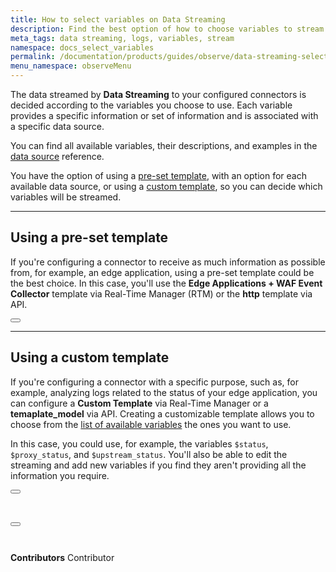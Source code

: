 ```yaml
---
title: How to select variables on Data Streaming
description: Find the best option of how to choose variables to stream your data.
meta_tags: data streaming, logs, variables, stream
namespace: docs_select_variables
permalink: /documentation/products/guides/observe/data-streaming-select-variables/
menu_namespace: observeMenu
---
```



The data streamed by **Data Streaming** to your configured connectors is decided according to the variables you choose to use. Each variable provides a specific information or set of information and is associated with a specific data source.

You can find all available variables, their descriptions, and examples in the [data source](/en/documentation/products/observe/data-streaming/#data-sources) reference.

You have the option of using a [pre-set template](using-a-pre-set-template), with an option for each available data source, or using a [custom template](using-a-custom-template), so you can decide which variables will be streamed.

---

## Using a pre-set template

If you're configuring a connector to receive as much information as possible from, for example, an edge application, using a pre-set template could be the best choice. In this case, you'll use the **Edge Applications + WAF Event Collector** template via Real-Time Manager (RTM) or the **http** template via API.

<Button href="/en/documentation/products/guides/use-data-streaming/" text="go to how to configure a streaming guide" variant="secondary"></Button>

---

## Using a custom template

If you're configuring a connector with a specific purpose, such as, for example, analyzing logs related to the status of your edge application, you can configure a **Custom Template** via Real-Time Manager or a **temaplate_model** via API. Creating a customizable template allows you to choose from the [list of available variables](/en/documentation/products/observe/data-streaming/#data-sources) the ones you want to use.

In this case, you could use, for example, the variables `$status`, `$proxy_status`, and `$upstream_status`. You'll also be able to edit the streaming and add new variables if you find they aren't providing all the information you require.

<Button href="/en/documentation/products/guides/data-streaming-custom-template/" text="go to custom template via rtm guide" variant="secondary"></Button> <br /><br />

<Button href="https://api.azion.com/#e4586549-13a9-4bc2-a37e-9000e4588d9a" text="go to custom template api request" variant="secondary"></Button>
<br /><br />
---


**Contributors** <ContributorList>Contributor</ContributorList>